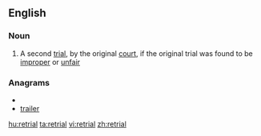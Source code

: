 ==English==
===Noun===
{{en-noun}}
#{{legal}} A second [[trial]], by the original [[court]], if the original trial was found to be [[improper]] or [[unfair]]

===Anagrams===
* {{alphagram|aeilrrt}}
* [[trailer#English|trailer]]

[[hu:retrial]]
[[ta:retrial]]
[[vi:retrial]]
[[zh:retrial]]
